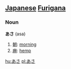 == [[Japanese]] [[Furigana]] ==                             
===Noun===
'''あさ''' (asa)

# [[朝]]: [[morning]]
# [[麻]]: [[hemp]]

[[hu:あさ]]
[[pl:あさ]]